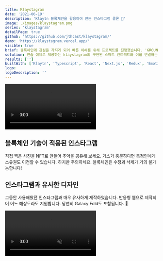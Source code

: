 ```yaml
---
title: Klaystagram
date: '2021-06-19'
description: 'Klaytn 블록체인을 활용하여 만든 인스타그램 클론 📸'
image: ./images/klaystagram.png
series: 'klaystagram'
detailPage: true
github: 'https://github.com/jthcast/klaystagram/'
demo: 'https://klaystagram.vercel.app/'
visible: true
brief: 블록체인에 관심을 가지게 되어 빠른 이해를 위해 프로젝트를 진행했습니다. 'GROUND X'에서 개발하고 운영하며 오픈소스로 제공하는 'Klaytn'을 사용하였습니다. 오픈 소스로 운영되고 있으며 개발자 포럼의 답변도 매우 빠른 편이고, 개발에 필요한 문서도 잘 정리되어 있으며 예제까지 제공해 주어 쉽게 시작할 수 있었습니다.
solution: 연습 예제로 제공하는 klaystagram의 구현된 스마트 컨트랙트와 이를 연결하는 프론트엔드를 개발하였습니다. 해당 예제는 꽤 오래전에 작성되어 최신 자바스크립트 환경을 반영하지 못하고 있어 이 부분을 보강하였습니다. 또한 수정된 SDK의 스펙에 맞추어 몇 가지 버그를 수정하였으며 디자인도 좀 더 인스타그램스럽게 적용하였습니다.
results: ['']
builtWith: ['Klaytn', 'Typescript', 'React', 'Next.js', 'Redux', 'Emotion']
logo:
logoDescription: ''
---
```


<section className="jth-section jth-section-twoColGrid-center">
  <video
    preload="auto"
    muted
    loop
    playsInline
    autoPlay
    src="./videos/blockchain.mp4"
  ></video>
  <div className="jth-section-rowGrid">
    <h2>블록체인 기술이 적용된 인스타그램</h2>
    <p>
      직접 찍은 사진을 NFT로 만들어 추억을 공유해 보세요. 가스가 충분하다면
      특정인에게 소유권도 이전할 수 있습니다. 하지만 주의하세요. 블록체인은
      수정과 삭제가 거의 불가능합니다!
    </p>
  </div>
</section>

<section className="jth-section jth-section-twoColGrid-center">
  <div className="jth-section-rowGrid jth-section-mobileOrder-2">
    <h2>인스타그램과 유사한 디자인</h2>
    <p>
      그동안 사용해왔던 인스타그램과 매우 유사하게 제작하였습니다. 반응형 웹으로
      제작되어 어느 해상도라도 지원합니다. 당연히 Galaxy Fold도 포함됩니다. 📱
    </p>
  </div>
  <video
    preload="auto"
    muted
    loop
    playsInline
    autoPlay
    src="./videos/responsive.mp4"
    className="jth-portfolio-widthImage"
  ></video>
</section>
